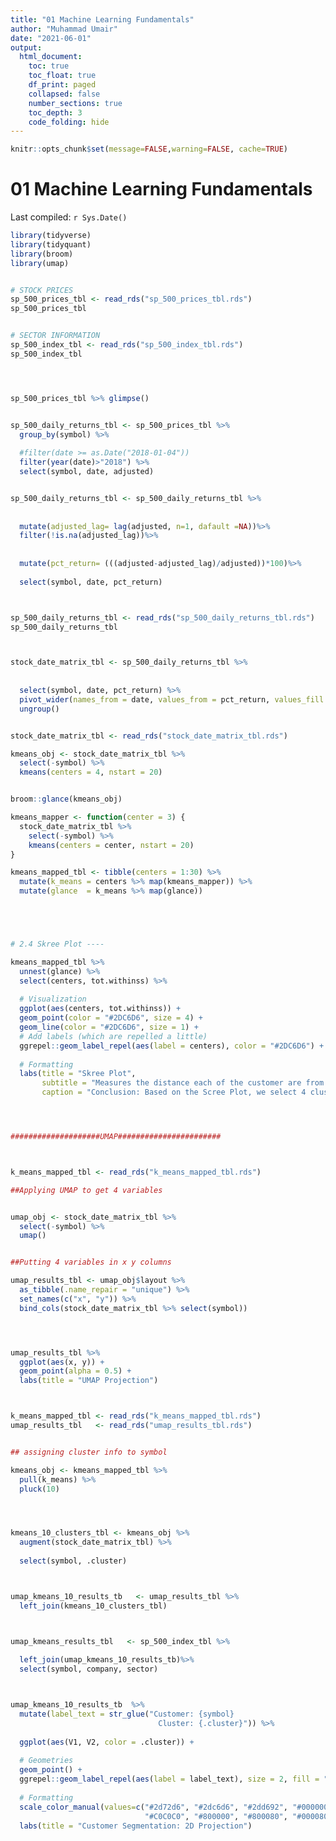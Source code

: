 ```yaml
---
title: "01 Machine Learning Fundamentals"
author: "Muhammad Umair"
date: "2021-06-01"
output:
  html_document:
    toc: true
    toc_float: true
    df_print: paged
    collapsed: false
    number_sections: true
    toc_depth: 3
    code_folding: hide
---
```


```r
knitr::opts_chunk$set(message=FALSE,warning=FALSE, cache=TRUE)
```



# 01 Machine Learning Fundamentals

Last compiled: `r Sys.Date()`



```r
library(tidyverse)
library(tidyquant)
library(broom)
library(umap)


# STOCK PRICES
sp_500_prices_tbl <- read_rds("sp_500_prices_tbl.rds")
sp_500_prices_tbl


# SECTOR INFORMATION
sp_500_index_tbl <- read_rds("sp_500_index_tbl.rds")
sp_500_index_tbl




sp_500_prices_tbl %>% glimpse()


sp_500_daily_returns_tbl <- sp_500_prices_tbl %>% 
  group_by(symbol) %>% 
  
  #filter(date >= as.Date("2018-01-04"))
  filter(year(date)>"2018") %>% 
  select(symbol, date, adjusted)


sp_500_daily_returns_tbl <- sp_500_daily_returns_tbl %>% 
  
  
  mutate(adjusted_lag= lag(adjusted, n=1, dafault =NA))%>% 
  filter(!is.na(adjusted_lag))%>%
  
  
  mutate(pct_return= (((adjusted-adjusted_lag)/adjusted))*100)%>%
  
  select(symbol, date, pct_return)



sp_500_daily_returns_tbl <- read_rds("sp_500_daily_returns_tbl.rds")
sp_500_daily_returns_tbl



stock_date_matrix_tbl <- sp_500_daily_returns_tbl %>%
  
  
  select(symbol, date, pct_return) %>%
  pivot_wider(names_from = date, values_from = pct_return, values_fill = 0) %>%
  ungroup()


stock_date_matrix_tbl <- read_rds("stock_date_matrix_tbl.rds")

kmeans_obj <- stock_date_matrix_tbl %>%
  select(-symbol) %>%
  kmeans(centers = 4, nstart = 20)


broom::glance(kmeans_obj)

kmeans_mapper <- function(center = 3) {
  stock_date_matrix_tbl %>%
    select(-symbol) %>%
    kmeans(centers = center, nstart = 20)
}

kmeans_mapped_tbl <- tibble(centers = 1:30) %>%
  mutate(k_means = centers %>% map(kmeans_mapper)) %>%
  mutate(glance  = k_means %>% map(glance))





# 2.4 Skree Plot ----

kmeans_mapped_tbl %>%
  unnest(glance) %>%
  select(centers, tot.withinss) %>%
  
  # Visualization
  ggplot(aes(centers, tot.withinss)) +
  geom_point(color = "#2DC6D6", size = 4) +
  geom_line(color = "#2DC6D6", size = 1) +
  # Add labels (which are repelled a little)
  ggrepel::geom_label_repel(aes(label = centers), color = "#2DC6D6") + 
  
  # Formatting
  labs(title = "Skree Plot",
       subtitle = "Measures the distance each of the customer are from the closes K-Means center",
       caption = "Conclusion: Based on the Scree Plot, we select 4 clusters to segment the customer base.")




####################UMAP#######################



k_means_mapped_tbl <- read_rds("k_means_mapped_tbl.rds")

##Applying UMAP to get 4 variables


umap_obj <- stock_date_matrix_tbl %>%
  select(-symbol) %>%
  umap()


##Putting 4 variables in x y columns 

umap_results_tbl <- umap_obj$layout %>%
  as_tibble(.name_repair = "unique") %>% 
  set_names(c("x", "y")) %>%
  bind_cols(stock_date_matrix_tbl %>% select(symbol))




umap_results_tbl %>%
  ggplot(aes(x, y)) +
  geom_point(alpha = 0.5) + 
  labs(title = "UMAP Projection")



k_means_mapped_tbl <- read_rds("k_means_mapped_tbl.rds")
umap_results_tbl   <- read_rds("umap_results_tbl.rds")


## assigning cluster info to symbol

kmeans_obj <- kmeans_mapped_tbl %>%
  pull(k_means) %>%
  pluck(10)




kmeans_10_clusters_tbl <- kmeans_obj %>% 
  augment(stock_date_matrix_tbl) %>%
  
  select(symbol, .cluster)



umap_kmeans_10_results_tb   <- umap_results_tbl %>%
  left_join(kmeans_10_clusters_tbl)



umap_kmeans_results_tbl   <- sp_500_index_tbl %>%
  
  left_join(umap_kmeans_10_results_tb)%>%
  select(symbol, company, sector)



umap_kmeans_10_results_tb  %>%
  mutate(label_text = str_glue("Customer: {symbol}
                                 Cluster: {.cluster}")) %>%
  
  ggplot(aes(V1, V2, color = .cluster)) +
  
  # Geometries
  geom_point() +
  ggrepel::geom_label_repel(aes(label = label_text), size = 2, fill = "#282A36") +
  
  # Formatting
  scale_color_manual(values=c("#2d72d6", "#2dc6d6", "#2dd692", "#000000",  "#00FF00", "#00FFFF",
                              "#C0C0C0", "#800000", "#800080", "#000080")) +
  labs(title = "Customer Segmentation: 2D Projection")

```
